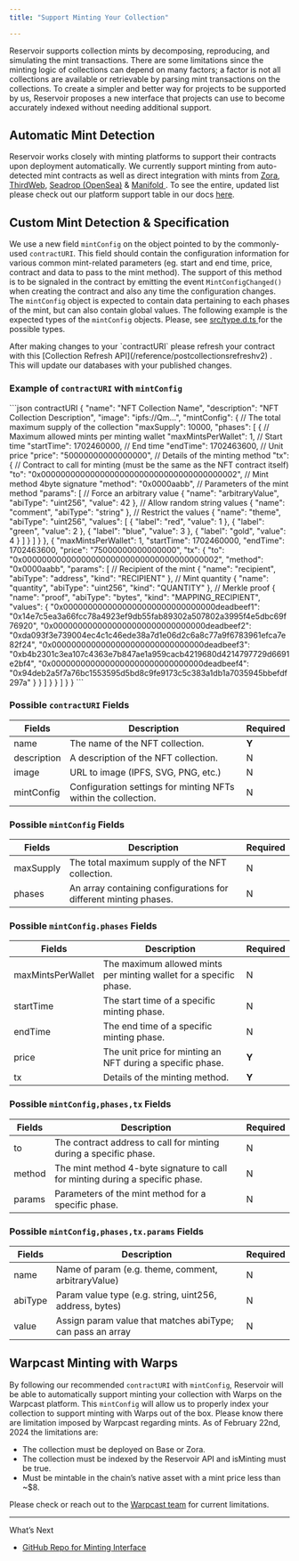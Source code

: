 ```yaml
---
title: "Support Minting Your Collection"

---
```


Reservoir supports collection mints by decomposing, reproducing, and simulating the mint transactions. There are some limitations since the minting logic of collections can depend on many factors; a factor is not all collections are available or retrievable by parsing mint transactions on the collections. To create a simpler and better way for projects to be supported by us, Reservoir proposes a new interface that projects can use to become accurately indexed without needing additional support.

## Automatic Mint Detection

Reservoir works closely with minting platforms to support their contracts upon deployment automatically. We currently support minting from auto-detected mint contracts as well as direct integration with mints from [Zora](https://zora.co/), [ThirdWeb](https://thirdweb.com/solutions/minting), [Seadrop (OpenSea)](https://github.com/ProjectOpenSea/seadrop#seadrop) & [Manifold ](https://manifold.xyz/). To see the entire, updated list please check out our platform support table in our docs [here](/docs/minting#platform-support).

## Custom Mint Detection & Specification

We use a new field `mintConfig` on the object pointed to by the commonly-used `contractURI`. This field should contain the configuration information for various common mint-related parameters (eg. start and end time, price, contract and data to pass to the mint method). The support of this method is to be signaled in the contract by emitting the event `MintConfigChanged()` when creating the contract and also any time the configuration changes. The `mintConfig` object is expected to contain data pertaining to each phases of the mint, but can also contain global values. The following example is the expected types of the `mintConfig` objects. Please, see [src/type.d.ts ](https://github.com/reservoirprotocol/indexer/blob/main/packages/mint-interface/src/types.d.ts)for the possible types.

<Info>
  After making changes to your `contractURI` please refresh your contract with this [Collection Refresh API](/reference/postcollectionsrefreshv2) . This will update our databases with your published changes.
</Info>

### Example of `contractURI` with `mintConfig`

<CodeGroup>
  ```json contractURI
  {
    "name": "NFT Collection Name",
    "description": "NFT Collection Description",
    "image": "ipfs://Qm...",
    "mintConfig": {
      // The total maximum supply of the collection
      "maxSupply": 10000,
      "phases": [
        {
          // Maximum allowed mints per minting wallet
          "maxMintsPerWallet": 1,
          // Start time
          "startTime": 1702460000,
          // End time
          "endTime": 1702463600,
          // Unit price
          "price": "50000000000000000",
          // Details of the minting method
          "tx": {
            // Contract to call for minting (must be the same as the NFT contract itself)
            "to": "0x0000000000000000000000000000000000000002",
            // Mint method 4byte signature
            "method": "0x0000aabb",
            // Parameters of the mint method
            "params": [
              // Force an arbitrary value
              {
                "name": "arbitraryValue",
                "abiType": "uint256",
                "value": 42
              },
              // Allow random string values
              {
                "name": "comment",
                "abiType": "string"
              },
              // Restrict the values
              {
                "name": "theme",
                "abiType": "uint256",
                "values": [
                  { "label": "red", "value": 1 },
                  { "label": "green", "value": 2 },
                  { "label": "blue", "value": 3 },
                  { "label": "gold", "value": 4 }
                ]
              }
            ]
          }
        },
        {
          "maxMintsPerWallet": 1,
          "startTime": 1702460000,
          "endTime": 1702463600,
          "price": "75000000000000000",
          "tx": {
            "to": "0x0000000000000000000000000000000000000002",
            "method": "0x0000aabb",
            "params": [
              // Recipient of the mint
              {
                "name": "recipient",
                "abiType": "address",
                "kind": "RECIPIENT"
              },
              // Mint quantity
              {
                "name": "quantity",
                "abiType": "uint256",
                "kind": "QUANTITY"
              },
              // Merkle proof
              {
                "name": "proof",
                "abiType": "bytes",
                "kind": "MAPPING_RECIPIENT",
                "values": {
                  "0x0000000000000000000000000000000deadbeef1": "0x14e7c5ea3a66fcc78a4923ef9db55fab89302a507802a3995f4e5dbc69f76920",
                  "0x0000000000000000000000000000000deadbeef2": "0xda093f3e739004ec4c1c46ede38a7d1e06d2c6a8c77a9f6783961efca7e82f24",
                  "0x0000000000000000000000000000000deadbeef3": "0xb4b2301c3ea107c4363e7b847ae1a959cacb4219680d4214797729d6691e2bf4",
                  "0x0000000000000000000000000000000deadbeef4": "0x94deb2a5f7a76bc1553595d5bd8c9fe9173c5c383a1db1a7035945bbefdf297a"
                }
              }
            ]
          }
        }
      ]
    }
  }
  ```
</CodeGroup>

### Possible `contractURI` Fields

| Fields      | Description                                                    | Required |
| ----------- | -------------------------------------------------------------- | -------- |
| name        | The name of the NFT collection.                                | **Y**    |
| description | A description of the NFT collection.                           | N        |
| image       | URL to image (IPFS, SVG, PNG, etc.)                            | N        |
| mintConfig  | Configuration settings for minting NFTs within the collection. | N        |

### Possible `mintConfig` Fields

| Fields    | Description                                                      | Required |
| --------- | ---------------------------------------------------------------- | -------- |
| maxSupply | The total maximum supply of the NFT collection.                  | N        |
| phases    | An array containing configurations for different minting phases. | N        |

### Possible `mintConfig.phases` Fields

| Fields            | Description                                                        | Required |
| ----------------- | ------------------------------------------------------------------ | -------- |
| maxMintsPerWallet | The maximum allowed mints per minting wallet for a specific phase. | N        |
| startTime         | The start time of a specific minting phase.                        | N        |
| endTime           | The end time of a specific minting phase.                          | N        |
| price             | The unit price for minting an NFT during a specific phase.         | **Y**    |
| tx                | Details of the minting method.                                     | **Y**    |

### Possible `mintConfig,phases,tx` Fields

| Fields | Description                                                                   | Required |
| ------ | ----------------------------------------------------------------------------- | -------- |
| to     | The contract address to call for minting during a specific phase.             | N        |
| method | The mint method 4-byte signature to call for minting during a specific phase. | N        |
| params | Parameters of the mint method for a specific phase.                           | N        |

### Possible `mintConfig,phases,tx.params` Fields

| Fields  | Description                                                | Required |
| ------- | ---------------------------------------------------------- | -------- |
| name    | Name of param (e.g. theme, comment, arbitraryValue)        | N        |
| abiType | Param value type (e.g. string, uint256, address, bytes)    | N        |
| value   | Assign param value that matches abiType; can pass an array | N        |

## Warpcast Minting with Warps

By following our recommended `contractURI` with `mintConfig`, Reservoir will be able to automatically support minting your collection with Warps on the Warpcast platform. This `mintConfig` will allow us to properly index your collection to support minting with Warps out of the box. Please know there are limitation imposed by Warpcast regarding mints. As of February 22nd, 2024 the limitations are:

* The collection must be deployed on Base or Zora.
* The collection must be indexed by the Reservoir API and isMinting must be true.
* Must be mintable in the chain’s native asset with a mint price less than \~$8.

Please check or reach out to the [Warpcast team](https://warpcast.com/~/support) for current limitations.

***

What’s Next

* [GitHub Repo for Minting Interface](https://github.com/reservoirprotocol/indexer/tree/main/packages/mint-interface)
